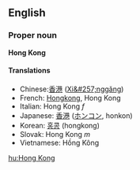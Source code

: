 {{wikipedia}}
==English==

===Proper noun===
'''Hong Kong'''

====Translations====
*Chinese:[[香港]] ([[Xi&#257;nggǎng]])
*French: [[Hongkong]], Hong Kong
*Italian: Hong Kong ''f''
*Japanese: [[香港]] ([[ホンコン]], honkon)
*Korean: [[홍콩]] (hongkong) 
*Slovak: Hong Kong ''m''
*Vietnamese: Hồng Kông

[[hu:Hong Kong]]